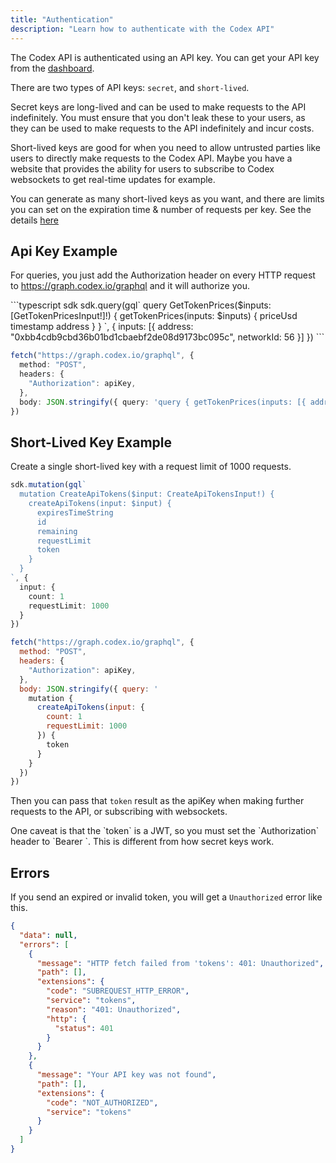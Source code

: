 ```yaml
---
title: "Authentication"
description: "Learn how to authenticate with the Codex API"
---
```


The Codex API is authenticated using an API key. You can get your API key from the [dashboard](https://dashboard.codex.io).

There are two types of API keys: `secret`, and `short-lived`.

Secret keys are long-lived and can be used to make requests to the API indefinitely. You must ensure that you don't leak these
to your users, as they can be used to make requests to the API indefinitely and incur costs.

Short-lived keys are good for when you need to allow untrusted parties like users to directly make
requests to the Codex API. Maybe you have a website that provides the ability for users to subscribe
to Codex websockets to get real-time updates for example.

You can generate as many short-lived keys as you want, and there are limits you can set on the
expiration time & number of requests per key. See the details [here](/api-reference/queries/apitokens#apitokens)

## Api Key Example

For queries, you just add the Authorization header on every HTTP request to https://graph.codex.io/graphql and it will authorize you.

<CodeGroup>
```typescript sdk
sdk.query(gql`
  query GetTokenPrices($inputs: [GetTokenPricesInput!]!) {
    getTokenPrices(inputs: $inputs) {
      priceUsd
      timestamp
      address
    }
  }
  `, {
  inputs: [{
    address: "0xbb4cdb9cbd36b01bd1cbaebf2de08d9173bc095c",
    networkId: 56
  }]
})
```


```typescript fetch
fetch("https://graph.codex.io/graphql", {
  method: "POST",
  headers: {
    "Authorization": apiKey,
  },
  body: JSON.stringify({ query: 'query { getTokenPrices(inputs: [{ address: "0xbb4cdb9cbd36b01bd1cbaebf2de08d9173bc095c", networkId: 56 }]) { priceUsd timestamp address } }' }),
})
```

</CodeGroup>


## Short-Lived Key Example

Create a single short-lived key with a request limit of 1000 requests.

<CodeGroup>

```typescript sdk
sdk.mutation(gql`
  mutation CreateApiTokens($input: CreateApiTokensInput!) {
    createApiTokens(input: $input) {
      expiresTimeString
      id
      remaining
      requestLimit
      token
    }
  }
`, {
  input: {
    count: 1
    requestLimit: 1000
  }
})
```

```javascript fetch
fetch("https://graph.codex.io/graphql", {
  method: "POST",
  headers: {
    "Authorization": apiKey,
  },
  body: JSON.stringify({ query: '
    mutation {
      createApiTokens(input: {
        count: 1
        requestLimit: 1000
      }) {
        token
      }
    }
  })
})
```

</CodeGroup>

Then you can pass that `token` result as the apiKey when making further requests to the API, or subscribing with websockets.

<Tip>
  One caveat is that the `token` is a JWT, so you must set the `Authorization`
  header to `Bearer <token>`. This is different from how secret keys work.
</Tip>

## Errors

If you send an expired or invalid token, you will get a `Unauthorized` error like this.

```json Unauthorized expandable
{
  "data": null,
  "errors": [
    {
      "message": "HTTP fetch failed from 'tokens': 401: Unauthorized",
      "path": [],
      "extensions": {
        "code": "SUBREQUEST_HTTP_ERROR",
        "service": "tokens",
        "reason": "401: Unauthorized",
        "http": {
          "status": 401
        }
      }
    },
    {
      "message": "Your API key was not found",
      "path": [],
      "extensions": {
        "code": "NOT_AUTHORIZED",
        "service": "tokens"
      }
    }
  ]
}
```




